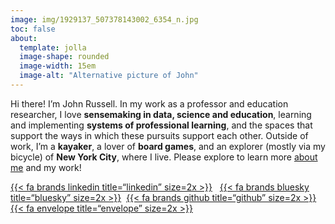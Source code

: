 ```yaml
---
image: img/1929137_507378143002_6354_n.jpg
toc: false
about: 
  template: jolla
  image-shape: rounded
  image-width: 15em
  image-alt: "Alternative picture of John"
---
```

Hi there! I'm John Russell. In my work as a professor and education researcher, I love **sensemaking in data, science and education**, learning and implementing **systems of professional learning**, and the spaces that support the ways in which these pursuits support each other. Outside of work, I'm a **kayaker**, a lover of **board games**, and an explorer (mostly via my bicycle) of **New York City**, where I live. Please explore to learn more [about me](about.qmd) and my work!  
  
  
[{{< fa brands linkedin title="linkedin" size=2x >}}](https://www.linkedin.com/in/drjrussell/){target="_blank"} &nbsp; [{{< fa brands bluesky title="bluesky" size=2x >}}](https://bsky.app/profile/drjohnrussell.com){target="_blank"} &nbsp;[{{< fa brands github title="github" size=2x >}}](https://github.com/drjohnrussell){target="_blank"} &nbsp; [{{< fa envelope title="envelope" size=2x >}}](mailto:dr.jrussell@protonmail.com)